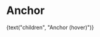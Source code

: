 
<Meta title="Objects|Anchor" component={Anchor} />

# Anchor

<Preview>
  <Story name="default">
    <Anchor
      as={text("as", "h2")}
      id={text("id", "id")}
      marker={text("marker", "#")}
    >
      {text("children", "Anchor (hover)")}
    </Anchor>
  </Story>
</Preview>
